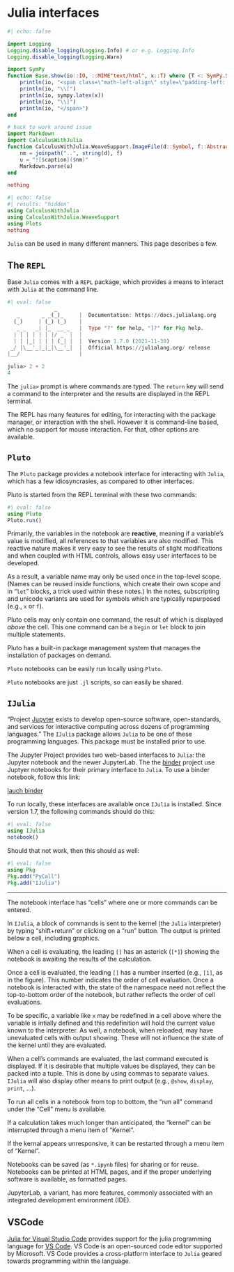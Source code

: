 # Julia interfaces


```julia
#| echo: false

import Logging
Logging.disable_logging(Logging.Info) # or e.g. Logging.Info
Logging.disable_logging(Logging.Warn)

import SymPy
function Base.show(io::IO, ::MIME"text/html", x::T) where {T <: SymPy.SymbolicObject}
    println(io, "<span class=\"math-left-align\" style=\"padding-left: 4px; width:0; float:left;\"> ")
    println(io, "\\[")
    println(io, sympy.latex(x))
    println(io, "\\]")
    println(io, "</span>")
end

# hack to work around issue
import Markdown
import CalculusWithJulia
function CalculusWithJulia.WeaveSupport.ImageFile(d::Symbol, f::AbstractString, caption; kwargs...)
    nm = joinpath("..", string(d), f)
    u = "![$caption]($nm)"
    Markdown.parse(u)
end

nothing
```

```julia
#| echo: false
#| results: "hidden"
using CalculusWithJulia
using CalculusWithJulia.WeaveSupport
using Plots
nothing
```

`Julia` can be used in many different manners. This page describes a few.


## The `REPL`


Base `Julia` comes with a `REPL` package, which  provides a means to interact with `Julia` at the command line.


```julia
#| eval: false
               _
   _       _ _(_)_     |  Documentation: https://docs.julialang.org
  (_)     | (_) (_)    |
   _ _   _| |_  __ _   |  Type "?" for help, "]?" for Pkg help.
  | | | | | | |/ _` |  |
  | | |_| | | | (_| |  |  Version 1.7.0 (2021-11-30)
 _/ |\__'_|_|_|\__'_|  |  Official https://julialang.org/ release
|__/                   |

julia> 2 + 2
4
```

The `julia>` prompt is where commands are typed. The `return` key will send a command to the interpreter and the results are displayed in the REPL terminal.


The REPL has many features for editing, for interacting with the package manager, or interaction with the shell. However it is command-line based, which no support for mouse interaction. For that, other options are available.


## `Pluto`


The `Pluto` package provides a notebook interface for interacting with `Julia`, which has a few idiosyncrasies, as compared to other interfaces.


Pluto is started from the REPL terminal with these two commands:


```julia
#| eval: false
using Pluto
Pluto.run()
```

Primarily, the variables in the notebook are **reactive**, meaning if a variable's value is modified, all references to that variables are also modified. This reactive nature makes it very easy to see the results of slight modifications and when coupled with HTML controls, allows easy user interfaces to be developed.


As a result, a variable name may only be used once in the top-level scope. (Names can be reused inside functions, which create their own scope and in "`let`" blocks, a trick used within these notes.) In the notes, subscripting and unicode variants are used for symbols which are typically repurposed (e.g., `x` or `f`).


Pluto cells may only contain one command, the result of which is displayed *above* the cell. This one command can be a `begin` or `let` block to join multiple statements.


Pluto has a built-in package management system that manages the installation of packages on demand.


`Pluto` notebooks can be easily run locally using `Pluto`.


`Pluto` notebooks are just `.jl` scripts, so can easily be shared.


## `IJulia`


"Project [Jupyter](https://jupyter.org/)  exists to develop open-source software, open-standards, and services for interactive computing across dozens of programming languages." The `IJulia` package allows `Julia` to be one of these programming languages. This package must be installed prior to use.


The Jupyter Project provides two web-based interfaces to `Julia`: the Jupyter notebook and the newer JupyterLab. The the [binder](https://mybinder.org/) project use Juptyer notebooks for their primary interface to `Julia`. To use a binder notebook, follow this link:


[lauch binder](https://mybinder.org/v2/gh/CalculusWithJulia/CwJScratchPad.git/master)


To run locally, these interfaces are available once `IJulia` is installed. Since version 1.7, the following commands should do this:


```julia
#| eval: false
using IJulia
notebook()
```

Should that not work, then this should as well:


```julia
#| eval: false
using Pkg
Pkg.add("PyCall")
Pkg.add("IJulia")
```

---


The notebook interface has "cells" where one or more commands can be entered.


In `IJulia`, a block of commands is sent to the kernel (the `Julia` interpreter) by typing "shift+return" or clicking on a "run" button. The output is printed below a cell, including graphics.


When a cell is evaluating, the leading `[]` has an asterick (`[*]`) showing the notebook is awaiting the results of the calculation.


Once a cell is evaluated, the leading `[]` has a number inserted (e.g., `[1]`, as in the figure). This number indicates the order of cell evaluation. Once a notebook is interacted with, the state of the namespace need not reflect the top-to-bottom order of the notebook, but rather reflects the order of cell evaluations.


To be specific, a variable like `x` may be redefined in a cell above where the variable is intially defined and this redefinition will hold the current value known to the interpreter. As well, a notebook, when reloaded, may have unevaluated cells with output showing. These will not influence the state of the kernel until they are evaluated.


When a cell's commands are evaluated, the last command executed is displayed. If it is desirable that multiple values be displayed, they can be packed into a tuple. This is done by using commas to separate values. `IJulia` will also display other means to print output (e.g., `@show`, `display`, `print`, ...).


To run all cells in a notebook from top to bottom, the "run all" command under the "Cell" menu is available.


If a calculation takes much longer than anticipated, the "kernel" can be interrupted through a menu item of "Kernel".


If the kernal appears unresponsive, it can be restarted through  a menu item of "Kernel".


Notebooks can be saved (as `*.ipynb` files) for sharing or for reuse. Notebooks can be printed at HTML pages, and if the proper underlying software is available, as formatted pages.


JupyterLab, a variant, has more features, commonly associated with an integrated development environment (IDE).


## VSCode


[Julia for Visual Studio Code](https://www.julia-vscode.org/)  provides support for the julia programming language for [VS Code](https://code.visualstudio.com/). VS Code is an open-sourced code editor supported by Microsoft. VS Code provides a cross-platform interface to `Julia` geared towards programming within the language.


